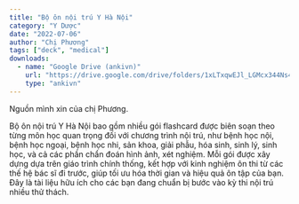 ```yaml
---
title: "Bộ ôn nội trú Y Hà Nội"
category: "Y Dược"
date: "2022-07-06"
author: "Chị Phương"
tags: ["deck", "medical"]
downloads:
  - name: "Google Drive (ankivn)"
    url: "https://drive.google.com/drive/folders/1xLTxqwEJl_LGMcx344Ns41AOAMCgqJnI?usp=drive_link"
    type: "ankivn"
---
```


Nguồn mình xin của chị Phương.

Bộ ôn nội trú Y Hà Nội bao gồm nhiều gói flashcard được biên soạn theo từng môn học quan trọng đối với chương trình nội trú, như bệnh học nội, bệnh học ngoại, bệnh học nhi, sản khoa, giải phẫu, hóa sinh, sinh lý, sinh học, và cả các phần chẩn đoán hình ảnh, xét nghiệm. Mỗi gói được xây dựng dựa trên giáo trình chính thống, kết hợp với kinh nghiệm ôn thi từ các thế hệ bác sĩ đi trước, giúp tối ưu hóa thời gian và hiệu quả ôn tập của bạn. Đây là tài liệu hữu ích cho các bạn đang chuẩn bị bước vào kỳ thi nội trú nhiều thử thách.